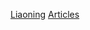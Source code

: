 {{Wikipedia category}}
{{Articles by Quality|topic=遼寧}}
{{Articles by Importance|topic=遼寧}}
{{CatAutoTOC}}

[[Category:依专题划分的条目|Liaoning]]
[[Category:遼寧專題|Articles]]
